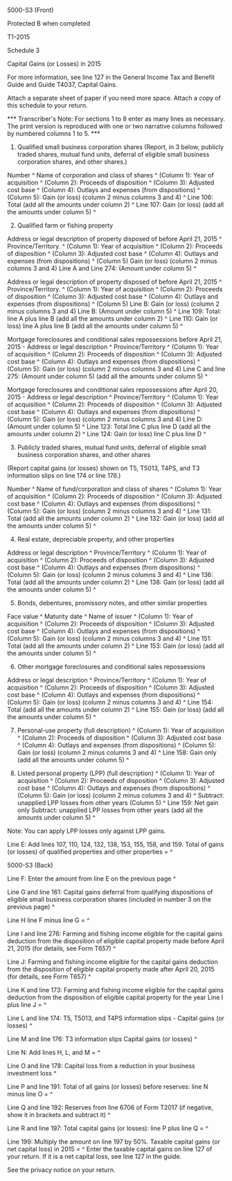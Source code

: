 ﻿5000-S3 (Front) 
 
Protected B when completed 
 
T1-2015 
 
Schedule 3 
 
Capital Gains (or Losses) in 2015 
 
For more information, see line 127 in the General Income Tax and Benefit 
Guide and Guide T4037, Capital Gains. 
 
Attach a separate sheet of paper if you need more space. Attach a copy of 
this schedule to your return. 
 
*** Transcriber's Note: For sections 1 to 8 enter as many lines as necessary. 
The print version is reproduced with one or two narrative columns followed by 
numbered columns 1 to 5. *** 
 
1. Qualified small business corporation shares (Report, in 3 below, publicly 
traded shares, mutual fund units, deferral of eligible small business 
corporation shares, and other shares.) 
 
Number ^
Name of corporation and class of shares ^
(Column 1): Year of acquisition ^
(Column 2): Proceeds of disposition ^
(Column 3): Adjusted cost base ^
(Column 4): Outlays and expenses (from dispositions) ^
(Column 5): Gain (or loss) (column 2 minus columns 3 and 4) ^
Line 106: Total (add all the amounts under column 2) ^
Line 107: Gain (or loss) (add all the amounts under column 5) ^
 
2. Qualified farm or fishing property 
 
Address or legal description of property disposed of before April 21, 2015 ^
Province/Territory. ^
(Column 1): Year of acquisition ^
(Column 2): Proceeds of disposition ^
(Column 3): Adjusted cost base ^
(Column 4): Outlays and expenses (from dispositions) ^
(Column 5) Gain (or loss) (column 2 minus columns 3 and 4) 
Line A and Line 274: (Amount under column 5) ^
 
Address or legal description of property disposed of before April 21, 2015 ^
Province/Territory. ^
(Column 1): Year of acquisition ^
(Column 2): Proceeds of disposition ^
(Column 3): Adjusted cost base ^
(Column 4): Outlays and expenses (from dispositions) ^
(Column 5) Line B: Gain (or loss) (column 2 minus columns 3 and 4) 
Line B: (Amount under column 5) ^
Line 109: Total: line A plus line B (add all the amounts under column 2) ^
Line 110: Gain (or loss) line A plus line B (add all the amounts under column 
5) ^
 
Mortgage foreclosures and conditional sales repossessions before April 21, 
2015 - Address or legal description ^
Province/Territory ^
(Column 1): Year of acquisition ^
(Column 2): Proceeds of disposition ^
(Column 3): Adjusted cost base ^
(Column 4): Outlays and expenses (from dispositions) ^
(Column 5): Gain (or loss) (column 2 minus columns 3 and 4) 
Line C and line 275: (Amount under column 5) (add all the amounts under 
column 5) ^
 
Mortgage foreclosures and conditional sales repossessions after April 20, 
2015 - Address or legal description ^
Province/Territory ^
(Column 1): Year of acquisition ^
(Column 2): Proceeds of disposition ^
(Column 3): Adjusted cost base ^
(Column 4): Outlays and expenses (from dispositions) ^
(Column 5): Gain (or loss) (column 2 minus columns 3 and 4) 
Line D: (Amount under column 5) ^
Line 123: Total line C plus line D (add all the amounts under column 2) ^
Line 124: Gain (or loss) line C plus line D ^
 
3. Publicly traded shares, mutual fund units, deferral of eligible small 
business corporation shares, and other shares 
 
(Report capital gains (or losses) shown on T5, T5013, T4PS, and T3 
information slips on line 174 or line 176.) 
 
Number ^
Name of fund/corporation and class of shares ^
(Column 1): Year of acquisition ^
(Column 2): Proceeds of disposition ^
(Column 3): Adjusted cost base ^
(Column 4): Outlays and expenses (from dispositions) ^
(Column 5): Gain (or loss) (column 2 minus columns 3 and 4) ^
Line 131: Total (add all the amounts under column 2) ^
Line 132: Gain (or loss) (add all the amounts under column 5) ^
 
4. Real estate, depreciable property, and other properties 
 
Address or legal description ^
Province/Territory ^
(Column 1): Year of acquisition ^
(Column 2): Proceeds of disposition ^
(Column 3): Adjusted cost base ^
(Column 4): Outlays and expenses (from dispositions) ^
(Column 5): Gain (or loss) (column 2 minus columns 3 and 4) ^
Line 136: Total (add all the amounts under column 2) ^
Line 138: Gain (or loss) (add all the amounts under column 5) ^
 
5. Bonds, debentures, promissory notes, and other similar properties 
 
Face value ^
Maturity date ^
Name of issuer ^
(Column 1): Year of acquisition ^
(Column 2): Proceeds of disposition ^
(Column 3): Adjusted cost base ^
(Column 4): Outlays and expenses (from dispositions) ^
(Column 5): Gain (or loss) (column 2 minus columns 3 and 4) ^
Line 151: Total (add all the amounts under column 2) ^
Line 153: Gain (or loss) (add all the amounts under column 5) ^
 
6. Other mortgage foreclosures and conditional sales repossessions 
 
Address or legal description ^
Province/Territory ^
(Column 1): Year of acquisition ^
(Column 2): Proceeds of disposition ^
(Column 3): Adjusted cost base ^
(Column 4): Outlays and expenses (from dispositions) ^
(Column 5): Gain (or loss) (column 2 minus columns 3 and 4) ^
Line 154: Total (add all the amounts under column 2) ^
Line 155: Gain (or loss) (add all the amounts under column 5) ^
 
7. Personal-use property (full description) ^
(Column 1): Year of acquisition ^
(Column 2): Proceeds of disposition ^
(Column 3): Adjusted cost base ^
(Column 4): Outlays and expenses (from dispositions) ^
(Column 5): Gain (or loss) (column 2 minus columns 3 and 4) ^
Line 158: Gain only (add all the amounts under column 5) ^
 
8. Listed personal property (LPP) (full description) ^
(Column 1): Year of acquisition ^
(Column 2): Proceeds of disposition ^
(Column 3): Adjusted cost base ^
(Column 4): Outlays and expenses (from dispositions) ^
(Column 5): Gain (or loss) (column 2 minus columns 3 and 4) ^
Subtract: unapplied LPP losses from other years (Column 5) ^
Line 159: Net gain only Subtract: unapplied LPP losses from other years (add 
all the amounts under column 5) ^
 
Note: You can apply LPP losses only against LPP gains. 
 
Line E: Add lines 107, 110, 124, 132, 138, 153, 155, 158, and 159. Total of 
gains (or losses) of qualified properties and other properties = ^
 
 
5000-S3 (Back) 
 
Line F: Enter the amount from line E on the previous page ^
 
Line G and line 161: Capital gains deferral from qualifying dispositions of 
eligible small business corporation shares (included in number 3 on the 
previous page) ^
 
Line H line F minus line G = ^
 
Line I and line 276: Farming and fishing income eligible for the capital 
gains deduction from the disposition of eligible capital property made before 
April 21, 2015 (for details, see Form T657) ^
 
Line J: Farming and fishing income eligible for the capital gains deduction 
from the disposition of eligible capital property made after April 20, 2015 
(for details, see Form T657) ^
 
Line K and line 173: Farming and fishing income eligible for the capital 
gains deduction from the disposition of eligible capital property for the 
year Line I plus line J = ^
 
Line L and line 174: T5, T5013, and T4PS information slips - Capital gains 
(or losses) ^
 
Line M and line 176: T3 information slips Capital gains (or losses) ^
 
Line N: Add lines H, L, and M = ^
 
Line O and line 178: Capital loss from a reduction in your business 
investment loss ^
 
Line P and line 191: Total of all gains (or losses) before reserves: line N 
minus line O = ^
 
Line Q and line 192: Reserves from line 6706 of Form T2017 (if negative, show 
it in brackets and subtract it) ^
 
Line R and line 197: Total capital gains (or losses): line P plus line Q = ^
 
Line 199: Multiply the amount on line 197 by 50%. Taxable capital gains (or 
net capital loss) in 2015 = ^
Enter the taxable capital gains on line 127 of your return. 
If it is a net capital loss, see line 127 in the guide. 
 
See the privacy notice on your return.






